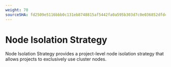 ```yaml
---
weight: 70
sourceSHA: fd2509e5116bbb0c131eb8748815af5442fa0a595b303d7c0e036852dfdccfee
---
```


# Node Isolation Strategy

Node Isolation Strategy provides a project-level node isolation strategy that allows projects to exclusively use cluster nodes.
